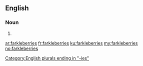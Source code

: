 ==English==

===Noun===
{{head|en|plural}}

# {{plural of|farkleberry|lang=en|nocat=1}}

[[Category:English plurals ending in "-ies"]]

[[ar:farkleberries]]
[[fr:farkleberries]]
[[ku:farkleberries]]
[[my:farkleberries]]
[[no:farkleberries]]